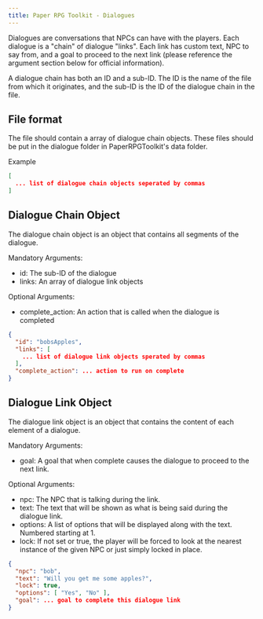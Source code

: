 ```yaml
---
title: Paper RPG Toolkit - Dialogues
---
```

Dialogues are conversations that NPCs can have with the players.  Each dialogue is a "chain" of dialogue "links".  Each link has custom text, NPC to say from, and a goal to proceed to the next link (please reference the argument section below for official information).

A dialogue chain has both an ID and a sub-ID.  The ID is the name of the file from which it originates, and the sub-ID is the ID of the dialogue chain in the file.


## File format
The file should contain a array of dialogue chain objects.  These files should be put in the dialogue folder in PaperRPGToolkit's data folder.

Example
```json
[
  ... list of dialogue chain objects seperated by commas
]
```


## Dialogue Chain Object
The dialogue chain object is an object that contains all segments of the dialogue.

Mandatory Arguments:
- id: The sub-ID of the dialogue
- links: An array of dialogue link objects

Optional Arguments:
- complete_action: An action that is called when the dialogue is completed

```json
{
  "id": "bobsApples",
  "links": [
    ... list of dialogue link objects sperated by commas
  ],
  "complete_action": ... action to run on complete
}
```


## Dialogue Link Object
The dialogue link object is an object that contains the content of each element of a dialogue.

Mandatory Arguments:
- goal: A goal that when complete causes the dialogue to proceed to the next link.

Optional Arguments:
- npc: The NPC that is talking during the link.
- text: The text that will be shown as what is being said during the dialogue link.
- options: A list of options that will be displayed along with the text.  Numbered starting at 1.
- lock: If not set or true, the player will be forced to look at the nearest instance of the given NPC or just simply locked in place.

```json
{
  "npc": "bob",
  "text": "Will you get me some apples?",
  "lock": true,
  "options": [ "Yes", "No" ],
  "goal": ... goal to complete this dialogue link
}
```